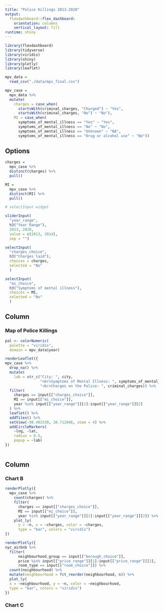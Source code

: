 ```yaml
---
title: "Police Killings 2013-2020"
output: 
  flexdashboard::flex_dashboard:
    orientation: columns
    vertical_layout: fill
runtime: shiny
---
```


```r
library(flexdashboard)
library(tidyverse)
library(viridis)
library(shiny)
library(plotly)
library(leaflet)

mpv_data =
  read_csv("./data/mpv_final.csv")

mpv_case = 
  mpv_data %>% 
  mutate(
    charges = case_when(
      startsWith(criminal_charges, "Charged") ~ "Yes",
      startsWith(criminal_charges, "No") ~ "No"),
    MI = case_when(
      symptoms_of_mental_illness == "Yes" ~ "Yes",
      symptoms_of_mental_illness == "No" ~ "No",
      symptoms_of_mental_illness == "Unknown" ~ "NA",
      symptoms_of_mental_illness == "Drug or alcohol use" ~ "No"))
```

Options {.sidebar}
-----------------------------------------------------------------------

```r
charges = 
  mpv_case %>% 
  distinct(charges) %>% 
  pull()

MI = 
  mpv_case %>% 
  distinct(MI) %>% 
  pull()

# selectInput widget

sliderInput(
  "year_range",
  h3("Year Range"),
  2013, 2020, 
  value = c(2013, 2014),
  sep = "")

selectInput(
  "charges_choice", 
  h3("Charges laid"),
  choices = charges, 
  selected = "No"
  )

selectInput(
  "mi_choice", 
  h3("Symptoms of mental illness"),
  choices = MI, 
  selected = "No"
  )
```

Column {data-width=1000}
-----------------------------------------------------------------------

### Map of Police Killings

```r
pal <- colorNumeric(
  palette = "viridis",
  domain = mpv_data$year)

renderLeaflet({
mpv_case %>% 
  drop_na() %>% 
  mutate(
    lab = str_c("City: ", city,
                "<br>Symptoms of Mental Illness: ", symptoms_of_mental_illness,
                "<br>Charges on the Police: ", criminal_charges)) %>%
  filter(
    charges == input[["charges_choice"]],
    MI == input[["mi_choice"]],
    year %in% input[["year_range"]][1]:input[["year_range"]][2]
  ) %>% 
  leaflet() %>% 
  addTiles() %>% 
  setView(-98.483330, 38.712046, zoom = 4) %>% 
  addCircleMarkers(
    ~lng, ~lat,
    radius = 0.5,
    popup = ~lab)
})
  
```

Column {data-width=350}
-----------------------------------------------------------------------

### Chart B

```r
renderPlotly({
  mpv_case %>% 
    count(charges) %>% 
    filter(
      charges == input[["charges_choice"]],
      MI == input[["mi_choice"]],
      year %in% input[["year_range"]][1]:input[["year_range"]][2]) %>% 
    plot_ly(
      y = ~n, x = ~charges, color = ~charges,
      type = "bar", colors = "viridis")
})

renderPlotly({
nyc_airbnb %>% 
  filter(
      neighbourhood_group == input[["borough_choice"]],
      price %in% input[["price_range"]][1]:input[["price_range"]][2],
      room_type == input[["room_choice"]]) %>% 
  count(neighbourhood) %>% 
  mutate(neighbourhood = fct_reorder(neighbourhood, n)) %>% 
  plot_ly(
  x = ~neighbourhood, y = ~n, color = ~neighbourhood, 
  type = "bar", colors = "viridis")
})
```

### Chart C

```r

```
